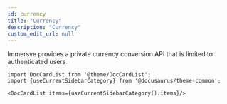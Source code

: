 ```yaml
---
id: currency
title: "Currency"
description: "Currency"
custom_edit_url: null
---
```




Immersve provides a private currency conversion API that is limited to authenticated users



```mdx-code-block
import DocCardList from '@theme/DocCardList';
import {useCurrentSidebarCategory} from '@docusaurus/theme-common';

<DocCardList items={useCurrentSidebarCategory().items}/>
```
      